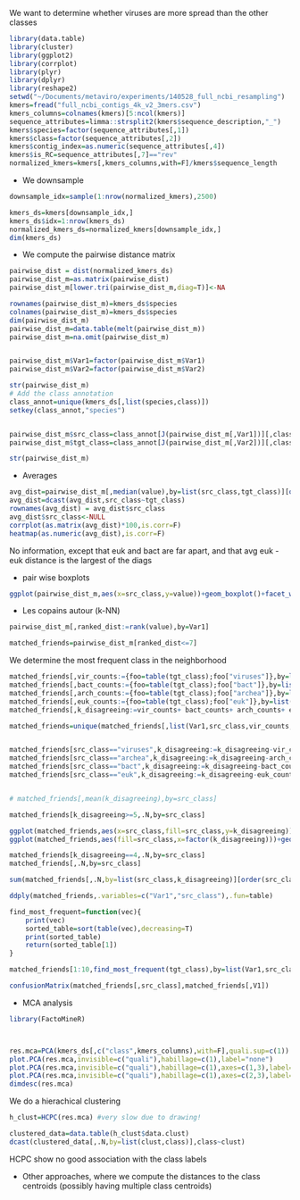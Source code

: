 We want to determine whether viruses are more spread than the other classes

```r
library(data.table)
library(cluster)
library(ggplot2)
library(corrplot)
library(plyr)
library(dplyr)
library(reshape2)
setwd("~/Documents/metaviro/experiments/140528_full_ncbi_resampling")
kmers=fread("full_ncbi_contigs_4k_v2_3mers.csv")
kmers_columns=colnames(kmers)[5:ncol(kmers)]
sequence_attributes=limma::strsplit2(kmers$sequence_description,"_")
kmers$species=factor(sequence_attributes[,1])
kmers$class=factor(sequence_attributes[,2])
kmers$contig_index=as.numeric(sequence_attributes[,4])
kmers$is_RC=sequence_attributes[,7]=="rev"
normalized_kmers=kmers[,kmers_columns,with=F]/kmers$sequence_length
```

* We downsample 

```r
downsample_idx=sample(1:nrow(normalized_kmers),2500)

kmers_ds=kmers[downsample_idx,]
kmers_ds$idx=1:nrow(kmers_ds)
normalized_kmers_ds=normalized_kmers[downsample_idx,]
dim(kmers_ds)
```

* We compute the pairwise distance matrix 

```r
pairwise_dist = dist(normalized_kmers_ds)
pairwise_dist_m=as.matrix(pairwise_dist)
pairwise_dist_m[lower.tri(pairwise_dist_m,diag=T)]<-NA

rownames(pairwise_dist_m)=kmers_ds$species
colnames(pairwise_dist_m)=kmers_ds$species
dim(pairwise_dist_m)
pairwise_dist_m=data.table(melt(pairwise_dist_m))
pairwise_dist_m=na.omit(pairwise_dist_m)


pairwise_dist_m$Var1=factor(pairwise_dist_m$Var1)
pairwise_dist_m$Var2=factor(pairwise_dist_m$Var2)

str(pairwise_dist_m)
# Add the class annotation 
class_annot=unique(kmers_ds[,list(species,class)])
setkey(class_annot,"species")


pairwise_dist_m$src_class=class_annot[J(pairwise_dist_m[,Var1])][,class]
pairwise_dist_m$tgt_class=class_annot[J(pairwise_dist_m[,Var2])][,class]

str(pairwise_dist_m)


```


* Averages

```r
avg_dist=pairwise_dist_m[,median(value),by=list(src_class,tgt_class)][order(V1)]
avg_dist=dcast(avg_dist,src_class~tgt_class)
rownames(avg_dist) = avg_dist$src_class
avg_dist$src_class<-NULL
corrplot(as.matrix(avg_dist)*100,is.corr=F)
heatmap(as.numeric(avg_dist),is.corr=F)

```
No information, except that euk and bact are far apart, and that avg euk - euk distance is the largest of the diags 

* pair wise boxplots 

```r
ggplot(pairwise_dist_m,aes(x=src_class,y=value))+geom_boxplot()+facet_wrap(~tgt_class)

```

* Les copains autour (k-NN)

```r
pairwise_dist_m[,ranked_dist:=rank(value),by=Var1]

matched_friends=pairwise_dist_m[ranked_dist<=7]

```

We determine the most frequent class in the neighborhood 

```r


matched_friends[,vir_counts:={foo=table(tgt_class);foo["viruses"]},by=list(Var1,src_class)]
matched_friends[,bact_counts:={foo=table(tgt_class);foo["bact"]},by=list(Var1,src_class)]
matched_friends[,arch_counts:={foo=table(tgt_class);foo["archea"]},by=list(Var1,src_class)]
matched_friends[,euk_counts:={foo=table(tgt_class);foo["euk"]},by=list(Var1,src_class)]
matched_friends[,k_disagreeing:=vir_counts+ bact_counts+ arch_counts+ euk_counts]

matched_friends=unique(matched_friends[,list(Var1,src_class,vir_counts, bact_counts, arch_counts, euk_counts,k_disagreeing)])


matched_friends[src_class=="viruses",k_disagreeing:=k_disagreeing-vir_counts]
matched_friends[src_class=="archea",k_disagreeing:=k_disagreeing-arch_counts]
matched_friends[src_class=="bact",k_disagreeing:=k_disagreeing-bact_counts]
matched_friends[src_class=="euk",k_disagreeing:=k_disagreeing-euk_counts]


# matched_friends[,mean(k_disagreeing),by=src_class]

matched_friends[k_disagreeing>=5,.N,by=src_class]

ggplot(matched_friends,aes(x=src_class,fill=src_class,y=k_disagreeing))+geom_histogram()
ggplot(matched_friends,aes(fill=src_class,x=factor(k_disagreeing)))+geom_histogram()

matched_friends[k_disagreeing==4,.N,by=src_class]
matched_friends[,.N,by=src_class]

sum(matched_friends[,.N,by=list(src_class,k_disagreeing)][order(src_class,k_disagreeing)]$N)
```


```r
ddply(matched_friends,.variables=c("Var1","src_class"),.fun=table)

find_most_frequent=function(vec){
	print(vec)
	sorted_table=sort(table(vec),decreasing=T)
	print(sorted_table)
	return(sorted_table[1])
}

matched_friends[1:10,find_most_frequent(tgt_class),by=list(Var1,src_class)]

confusionMatrix(matched_friends[,src_class],matched_friends[,V1])
```

* MCA analysis 

```r
library(FactoMineR)



res.mca=PCA(kmers_ds[,c("class",kmers_columns),with=F],quali.sup=c(1))
plot.PCA(res.mca,invisible=c("quali"),habillage=c(1),label="none")
plot.PCA(res.mca,invisible=c("quali"),habillage=c(1),axes=c(1,3),label="none")
plot.PCA(res.mca,invisible=c("quali"),habillage=c(1),axes=c(2,3),label="none")
dimdesc(res.mca)

```

We do a hierachical clustering 

```r
h_clust=HCPC(res.mca) #very slow due to drawing! 

clustered_data=data.table(h_clust$data.clust)
dcast(clustered_data[,.N,by=list(clust,class)],class~clust)

```
HCPC show no good association with the class labels 

* Other approaches, where we compute the distances to the class centroids (possibly having multiple class centroids)
